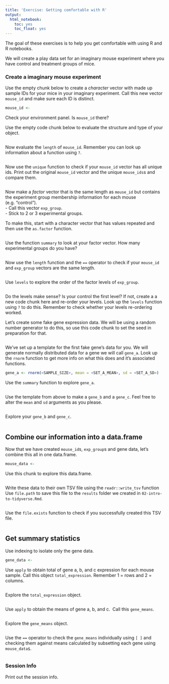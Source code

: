 ```yaml
---
title: 'Exercise: Getting comfortable with R'
output:
  html_notebook:
    toc: yes
    toc_float: yes
---
```


The goal of these exercises is to help you get comfortable with using R and R 
notebooks. 

We will create a play data set for an imaginary mouse experiment where you have 
control and treatment groups of mice. 

### Create a imaginary mouse experiment

Use the empty chunk below to create a *character* vector with made up sample IDs 
for your mice in your imaginary experiment.
Call this new vector `mouse_id` and make sure each ID is distinct.  

```r
mouse_id <-
```

Check your environment panel. Is `mouse_id` there? 

Use the empty code chunk below to evaluate the structure and type of your object.

```r

```

Now evaluate the `length` of `mouse_id`. 
Remember you can look up information about a function using `?`.

```r

```

Now use the `unique` function to check if your `mouse_id` vector has all unique
ids. 
Print out the original `mouse_id` vector and the unique `mouse_ids`s and compare 
them. 

```r

```

Now make a *factor* vector that is the same length as `mouse_id` but contains 
the experiment group membership information for each mouse (e.g. "control").  
- Call this vector `exp_group`.  
- Stick to 2 or 3 experimental groups.  

To make this, start with a character vector that has values repeated and then 
use the `as.factor` function. 

```r

```

Use the function `summary` to look at your factor vector. 
How many experimental groups do you have?  

```r

```

Now use the `length` function and the `==` operator to check if your `mouse_id` 
and `exp_group` vectors are the same length. 

```r

```

Use `levels` to explore the order of the factor levels of `exp_group`. 

```r

```

Do the levels make sense? Is your control the first level? 
If not, create a a new code chunk here and re-order your levels. 
Look up the `levels` function using `?` to do this. 
Remember to check whether your levels re-ordering worked. 

Let's create some fake gene expression data. 
We will be using a random number generator to do this, so use this code chunk to 
set the seed in preparation for that. 

```r

```

We've set up a template for the first fake gene's data for you. 
We will generate normally distributed data for a gene we will call `gene_a`.
Look up the `rnorm` function to get more info on what this does and it's 
associated functions. 

```r
gene_a <- rnorm(<SAMPLE_SIZE>, mean = <SET_A_MEAN>, sd = <SET_A_SD>)
```

Use the `summary` function to explore `gene_a`.

```r

```

Use the template from above to make a `gene_b` and a `gene_c`. 
Feel free to alter the `mean` and `sd` arguments as you please. 

```r

```

Explore your `gene_b` and `gene_c`.

```r

```

## Combine our information into a data.frame

Now that we have created `mouse_id`s, `exp_group`s and gene data, let's combine 
this all in one data.frame.

```r
mouse_data <- 
```

Use this chunk to explore this data.frame.

```r

```

Write these data to their own TSV file using the `readr::write_tsv` function
Use `file.path` to save this file to the `results` folder we created in 
`02-intro-to-tidyverse.Rmd`. 

```r

```

Use the `file.exists` function to check if you successfully created this TSV file.

```r

```

## Get summary statistics

Use indexing to isolate only the gene data. 

```r
gene_data <- 
```

Use `apply` to obtain total of gene a, b, and c expression for each mouse sample. 
Call this object `total_expression`.
Remember 1 = rows and 2 = columns. 

```r

```

Explore the `total_expression` object.

```r

```

Use `apply` to obtain the means of gene a, b, and c. 
Call this `gene_means`.

```r

```

Explore the `gene_means` object.

```r

```

Use the `==` operator to check the `gene_means` individually using `[ ]` and
checking them against means calculated by subsetting each gene using `mouse_data$`.  

```r

```

### Session Info

Print out the session info.
```r

```
